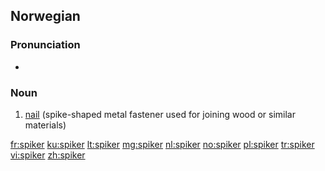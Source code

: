 ==Norwegian==

===Pronunciation===
* {{audio|No-spiker.ogg|Audio}}

===Noun===
{{head|no|noun}}

# [[nail]] (spike-shaped metal fastener used for joining wood or similar materials)

{{tbot entry|Norwegian|nail|2007|November}}

[[fr:spiker]]
[[ku:spiker]]
[[lt:spiker]]
[[mg:spiker]]
[[nl:spiker]]
[[no:spiker]]
[[pl:spiker]]
[[tr:spiker]]
[[vi:spiker]]
[[zh:spiker]]